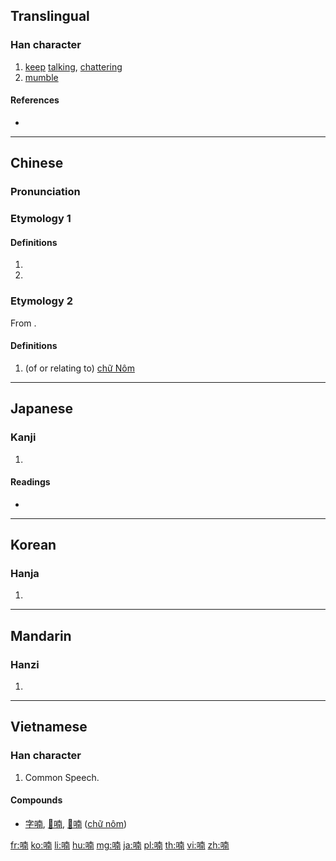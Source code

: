 {{also|諵|娚|嫐}}
==Translingual==

===Han character===
{{Han char|rn=30|rad=口|as=09|sn=12|four=64027|canj=RJBJ|ids=⿰口南}}

# [[keep]] [[talk]]ing, [[chatter]]ing
# [[mumble]]

====References====
* {{Han ref|kx=0197.170|dkj=03903|dj=0418.370|hdz=10650.050|uh=5583|ud=21891|bh=B3E4|bd=46052}}

----

==Chinese==
{{zh-forms}}

===Pronunciation===
{{zh-pron
|m=nán
|c=naam4
|h=pfs=
|md=
|mn=
|w=
|mc=y
|oc=y
|cat=
}}

===Etymology 1===

====Definitions====
{{zh-hanzi}}

# {{zh-only used in|喃喃}}
# {{zh-only used in|呢喃}}

===Etymology 2===
From {{etyl|vi|zh}} {{m|vi|字喃|tr=[[chữ Nôm]]}}.

====Definitions====
{{zh-hanzi}}

# (of or relating to) [[chữ Nôm]]

----

==Japanese==

===Kanji===
{{ja-kanji|grade=9|rs=口09}}

# {{defn|lang=ja|sort=口09}}

====Readings====
* {{ja-readings|on=[[なん]] (nan)|kun=[[のう]] (nou)}}

----

==Korean==

===Hanja===
{{ko-hanja|hangeul=[[남]]|rv=nam|mr=nam}}

# {{defn|lang=ko|sort=口09}}

----

==Mandarin==

===Hanzi===
{{cmn-hanzi|pin=[[nán]] ([[nan2]])|wg=nan<sup>2</sup>}}

# {{defn|lang=cmn|sort=口09}}

----

==Vietnamese==

===Han character===
{{vi-hantu|[[nam]], [[nôm]]|rs=口09}}

# Common Speech.

====Compounds====
* [[字喃]], [[𡨸喃]], [[𡦂喃]] ([[chữ nôm]])

[[fr:喃]]
[[ko:喃]]
[[li:喃]]
[[hu:喃]]
[[mg:喃]]
[[ja:喃]]
[[pl:喃]]
[[th:喃]]
[[vi:喃]]
[[zh:喃]]